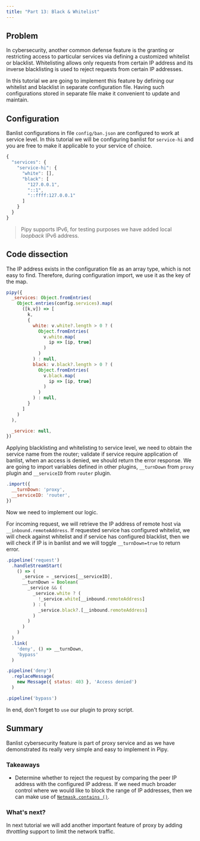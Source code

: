 ```yaml
---
title: "Part 13: Black & Whitelist"
---
```


## Problem

In cybersecurity, another common defense feature is the granting or restricting access to particular services via defining a customized whitelist or blacklist. Whitelisting allows only requests from certain IP address and its inverse blacklisting is used to reject requests from certain IP addresses.

In this tutorial we are going to implement this feature by defining our whitelist and blacklist in separate configuration file. Having such configurations stored in separate file make it convenient to update and maintain.

## Configuration

Banlist configurations in file `config/ban.json` are configured to work at service level. In this tutorial we will be configuring banlist for `service-hi` and you are free to make it applicable to your service of choice.

```js
{
  "services": {
    "service-hi": {
      "white": [],
      "black": [
        "127.0.0.1",
        "::1",
        "::ffff:127.0.0.1"
      ]
    }
  }
}
```

> Pipy supports IPv6, for testing purposes we have added local *loopback* IPv6 address.

## Code dissection

The IP address exists in the configuration file as an array type, which is not easy to find. Therefore, during configuration import, we use it as the key of the map.

```js
pipy({
  _services: Object.fromEntries(
    Object.entries(config.services).map(
      ([k,v]) => [
        k,
        {
          white: v.white?.length > 0 ? (
            Object.fromEntries(
              v.white.map(
                ip => [ip, true]
              )
            )
          ) : null,
          black: v.black?.length > 0 ? (
            Object.fromEntries(
              v.black.map(
                ip => [ip, true]
              )
            )
          ) : null,
        }
      ]
    )
  ),

  _service: null,
})
```

Applying blacklisting and whitelisting to service level, we need to obtain the service name from the router; validate if service require application of banlist, when an access is denied, we should return the error response. We are going to import variables defined in other plugins, `__turnDown` from `proxy` plugin and `__serviceID` from `router` plugin.

```js
.import({
  __turnDown: 'proxy',
  __serviceID: 'router',
})
```

Now we need to implement our logic.

For incoming request, we will retrieve the IP address of remote host via `__inbound.remoteAddress`. If requested service has configured whitelist, we will check against whitelist and if service has configured blacklist, then we will check if IP is in banlist and we will toggle `__turnDown=true` to return error.

```js
.pipeline('request')
  .handleStreamStart(
    () => (
      _service = _services[__serviceID],
      __turnDown = Boolean(
        _service && (
          _service.white ? (
            !_service.white[__inbound.remoteAddress]
          ) : (
            _service.black?.[__inbound.remoteAddress]
          )
        )
      )
    )
  )
  .link(
    'deny', () => __turnDown,
    'bypass'
  )

.pipeline('deny')
  .replaceMessage(
    new Message({ status: 403 }, 'Access denied')
  )

.pipeline('bypass')  
```

In end, don't forget to `use` our plugin to proxy script.

## Summary

Banlist cybersecurity feature is part of proxy service and as we have demonstrated its really very simple and easy to implement in Pipy.

### Takeaways

* Determine whether to reject the request by comparing the peer IP address with the configured IP address. If we need much broader control where we would like to block the range of IP addresses, then we can make use of [`Netmask.contains ()`](/reference/Netmask/contains).

### What's next?

In next tutorial we will add another important feature of proxy by adding *throttling* support to limit the network traffic.